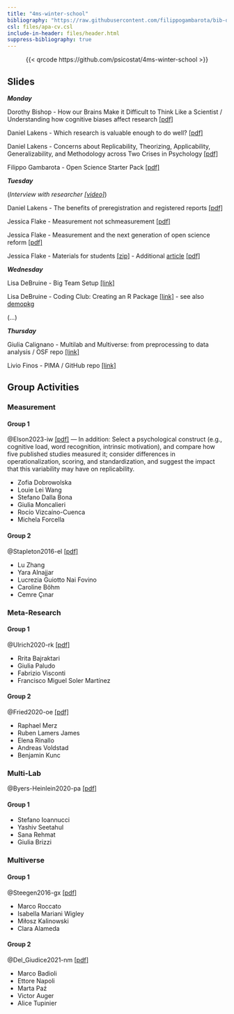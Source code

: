 ```yaml
---
title: "4ms-winter-school"
bibliography: "https://raw.githubusercontent.com/filippogambarota/bib-database/main/references.bib"
csl: files/apa-cv.csl
include-in-header: files/header.html
suppress-bibliography: true
---
```


<center>
{{< qrcode https://github.com/psicostat/4ms-winter-school >}}
</center>

## Slides

***Monday***

Dorothy Bishop - How our Brains Make it Difficult to Think Like a Scientist / Understanding how cognitive biases affect research [[pdf]](slides/bishop-2025_WinterSch.pdf){target=_blank}

Daniel Lakens - Which research is valuable enough to do well? [[pdf]](slides/Lakens_4M_17-2-2025_research_worth_doing.pdf){target=_blank}

Daniel Lakens - Concerns about Replicability, Theorizing, Applicability, Generalizability, and Methodology across Two Crises in Psychology [[pdf]](slides/Lakens_4M_17-2-2025_two_crises.pdf){target=_blank}

Filippo Gambarota - Open Science Starter Pack [[pdf]](slides/open-science-starter-pack.pdf){target=_blank}

***Tuesday***

(*Interview with researcher [[video]](https://www.youtube.com/watch?v=ZaNtz76dNSI){target=_blank>}*)

Daniel Lakens - The benefits of preregistration and registered reports [[pdf]](slides/Lakens-4M-18-2-2025-Preregistration.pdf){target=_blank}

Jessica Flake - Measurement not schmeasurement [[pdf]](slides/Flake-Measurement-not-Schmeasurement-WS.pdf){target=_blank}

Jessica Flake - Measurement and the next generation of open science reform [[pdf]](slides/Flake-Next-Generation-Methodological-Reform.pdf){target=_blank}

Jessica Flake - Materials for students [[zip]](slides/Flake-Materials-for-Students.zip) - Additional <a href="https://journals.sagepub.com/doi/full/10.1037/a0025704?casa_token=BoBrPoMWDLUAAAAA%3ANVr0QjH8E8pdET0XITdv_L70euQNUqSN6mBkc8UNWuiJWp6K90vdS016Z4m_iSAz7dy_WetWE-ViDQ" target=_blank>article</a> [[pdf]](papers/Gehlbach-and-Brinkworth-2011-Measure-twice.pdf){target=_blank}

***Wednesday***

Lisa DeBruine - Big Team Setup [[link]](https://debruine.github.io/big-team-setup/){target=_blank}

Lisa DeBruine - Coding Club: Creating an R Package [[link]](https://psyteachr.github.io/intro-r-pkgs/){target=_blank} - see also [demopkg](https://psyteachr.github.io/demopkg/){target=_blank}

(...)

***Thursday***

Giulia Calignano - Multilab and Multiverse: from preprocessing to data analysis / OSF repo [[link]](https://osf.io/bhuxf/){target=_blank}

Livio Finos - PIMA / GitHub repo [[link]](https://github.com/livioivil/pima){target=_blank}

## Group Activities

### Measurement

#### Group 1

@Elson2023-iw [[pdf]](papers/Elson%20et%20al.%202023%20-%20Psychological%20measures%20aren't%20toothbrushes.pdf){target=_blank} — In addition: Select a psychological construct (e.g., cognitive load, word recognition, intrinsic motivation), and compare how five published studies measured it; consider differences in operationalization, scoring, and standardization, and suggest the impact that this variability may have on replicability.

- Zofia Dobrowolska 
- Louie Lei	Wang
- Stefano Dalla Bona
- Giulia Moncalieri
- Rocío	Vizcaíno-Cuenca
- Michela Forcella

#### Group 2

@Stapleton2016-el [[pdf]](papers/Stapleton%20et%20al.%202016%20-%20Construct%20meaning%20in%20multilevel%20settings.pdf){target=_blank}

- Lu Zhang
- Yara Alnajjar
- Lucrezia Guiotto Nai Fovino
- Caroline Böhm
- Cemre	Çınar

### Meta-Research

#### Group 1

@Ulrich2020-rk [[pdf]](papers/Ulrich%20and%20Miller%202020%20-%20Questionable%20research%20practices%20may%20have%20little%20effect%20on%20replicability.pdf){target=_blank}

- Rrita Bajraktari
- Giulia Paludo
- Fabrizio Visconti
- Francisco Miguel Soler Martínez

#### Group 2

@Fried2020-oe [[pdf]](papers/Fried 2020 - Theories and models - What they are, what they are for, and what they are about.pdf){target=_blank}

- Raphael Merz
- Ruben Lamers James
- Elena Rinallo
- Andreas Voldstad
- Benjamin Kunc

### Multi-Lab

@Byers-Heinlein2020-pa [[pdf]](papers/Byers-Heinlein%20et%20al.%202020%20-%20Building%20a%20collaborative%20Psychological%20Science%20-%20Lessons%20learned%20from%20ManyBabies%201.pdf){target=_blank}

#### Group 1

- Stefano Ioannucci
- Yashiv Seetahul
- Sana Rehmat
- Giulia Brizzi

### Multiverse

#### Group 1

@Steegen2016-gx [[pdf]](papers/Steegen%20et%20al.%202016%20-%20Increasing%20Transparency%20Through%20a%20Multiverse%20Analysis.pdf){target=_blank}

- Marco Roccato
- Isabella Mariani Wigley
- Miłosz Kalinowski
- Clara Alameda

#### Group 2

@Del_Giudice2021-nm [[pdf]](papers/Del Giudice and Gangestad 2021 - A traveler’s guide to the multiverse, pitfalls, and a framework for the evaluation of analytic decisions.pdf){target=_blank}

- Marco Badioli
- Ettore Napoli
- Marta Paź
- Victor Auger
- Alice Tupinier
 
